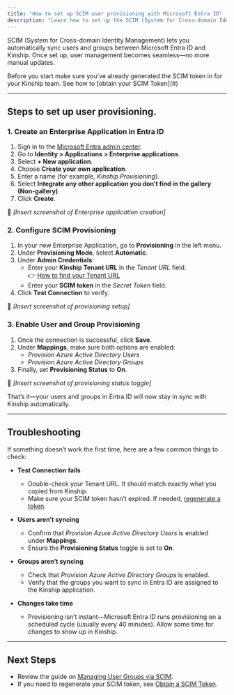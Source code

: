 ```yaml
---
title: "How to set up SCIM user provisioning with Microsoft Entra ID"
description: "Learn how to set up the SCIM (System for Cross-domain Identity Management) which enables automatic synchronisation of users and groups between Microsoft Entra ID and Kinship. "
---
```


SCIM (System for Cross-domain Identity Management) lets you automatically sync users and groups between Microsoft Entra ID and Kinship. Once set up, user management becomes seamless—no more manual updates.

<Note>
Before you start make sure you’ve already generated the SCIM token in for your Kinship team. See how to [obtain your SCIM Token](#)
</Note>

---

## Steps to set up user provisioning.

### 1. Create an Enterprise Application in Entra ID

1. Sign in to the [Microsoft Entra admin center](#).
2. Go to **Identity > Applications > Enterprise applications**.
3. Select **+ New application**.
4. Choose **Create your own application**.
5. Enter a name (for example, *Kinship Provisioning*).
6. Select **Integrate any other application you don’t find in the gallery (Non-gallery)**.
7. Click **Create**.

📸 *[Insert screenshot of Enterprise application creation]*


### 2. Configure SCIM Provisioning

1. In your new Enterprise Application, go to **Provisioning** in the left menu.
2. Under **Provisioning Mode**, select **Automatic**.
3. Under **Admin Credentials**:
   - Enter your **Kinship Tenant URL** in the *Tenant URL* field.  
     👉 [How to find your Tenant URL](#)  
   - Enter your **SCIM token** in the *Secret Token* field.
4. Click **Test Connection** to verify.

📸 *[Insert screenshot of provisioning setup]*


### 3. Enable User and Group Provisioning

1. Once the connection is successful, click **Save**.
2. Under **Mappings**, make sure both options are enabled:
   - *Provision Azure Active Directory Users*  
   - *Provision Azure Active Directory Groups*
3. Finally, set **Provisioning Status** to **On**.

📸 *[Insert screenshot of provisioning status toggle]*

That’s it—your users and groups in Entra ID will now stay in sync with Kinship automatically.

---

## Troubleshooting

If something doesn’t work the first time, here are a few common things to check:

- **Test Connection fails**  
  - Double-check your Tenant URL. It should match exactly what you copied from Kinship.  
  - Make sure your SCIM token hasn’t expired. If needed, [regenerate a token](#).

- **Users aren’t syncing**  
  - Confirm that *Provision Azure Active Directory Users* is enabled under **Mappings**.  
  - Ensure the **Provisioning Status** toggle is set to **On**.

- **Groups aren’t syncing**  
  - Check that *Provision Azure Active Directory Groups* is enabled.  
  - Verify that the groups you want to sync in Entra ID are assigned to the Kinship application.

- **Changes take time**  
  - Provisioning isn’t instant—Microsoft Entra ID runs provisioning on a scheduled cycle (usually every 40 minutes). Allow some time for changes to show up in Kinship.

---

## Next Steps

- Review the guide on [Managing User Groups via SCIM](#).
- If you need to regenerate your SCIM token, see [Obtain a SCIM Token](#).